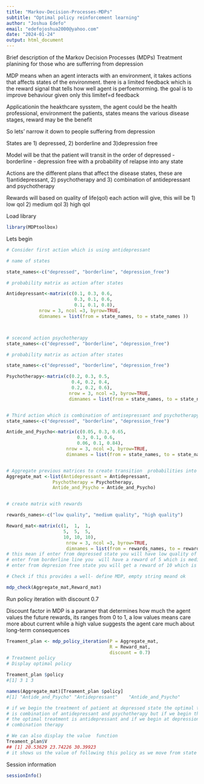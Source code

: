 ```yaml
---
title: "Markov-Decision-Processes-MDPs"
subtitle: "Optimal policy reinforcement learning"
author: "Joshua Edefo"
email: "edefojoshua2000@yahoo.com"
date: "2024-01-24"
output: html_document
---
```

Brief description of the Markov Decision Processes (MDPs) 
Treatment planining for those who are sufferring from depression

MDP means when an agent interacts with an environment, it takes actions that affects states of the environment. there is a limited feedback which is the reward signal that tells how well agent is perfoemorming. the goal is to improve behaviour given only this limitef=d feedback

Applicationin the heakthcare sysstem, the agent could be the health professional, environment the patients, states means the various disease stages, reward may be the benefit

So lets' narrow it down to people suffering from depression

States are 1) depressed, 2) borderline and 3)depression free

Model will be that the patient will transit in the order of depressed - borderline - depression free with a probability of relapse  into any state

Actions are the different plans that affect the disease states, these are 1)antidepressant, 2) psychotherapy and 3) combination of antidepressant and psychotherapy


Rewards will based on quality of life(qol) each action will give, this will be 1) low qol 2) medium qol 3) high qol


Load library

```r
library(MDPtoolbox)
```

Lets begin

```r
# Consider first action which is using antidepressant

# name of states

state_names<-c("depressed", "borderline", "depression_free")

# probability matrix as action after states

Antidepressant<-matrix(c(0.1, 0.3, 0.6, 
                         0.3, 0.1, 0.6, 
                         0.1, 0.1, 0.8),
            nrow = 3, ncol =3, byrow=TRUE, 
            dimnames = list(from = state_names, to = state_names ))



# scecond action psychotherapy
state_names<-c("depressed", "borderline", "depression_free")

# probability matrix as action after states

state_names<-c("depressed", "borderline", "depression_free")

Psychotherapy<-matrix(c(0.2, 0.3, 0.5, 
                        0.4, 0.2, 0.4, 
                        0.2, 0.2, 0.6),
                       nrow = 3, ncol =3, byrow=TRUE, 
                       dimnames = list(from = state_names, to = state_names ))


# Third action which is combination of antisepressant and psychotherapy
state_names<-c("depressed", "borderline", "depression_free")

Antide_and_Psycho<-matrix(c(0.05, 0.3, 0.65, 
                          0.3, 0.1, 0.6, 
                          0.06, 0.1, 0.84),
                      nrow = 3, ncol =3, byrow=TRUE, 
                      dimnames = list(from = state_names, to = state_names ))


# Aggregate previous matrices to create transition  probabilities into list Aggregate_mat
Aggregate_mat <-list(Antidepressant = Antidepressant, 
                 Psychotherapy = Psychotherapy,
                 Antide_and_Psycho = Antide_and_Psycho)


# create matrix with rewards

rewards_names<-c("low quality", "medium quality", "high quality")

Reward_mat<-matrix(c(1,  1,  1, 
                     5,  5,  5, 
                     10, 10, 10),
                      nrow = 3, ncol =3, byrow=TRUE, 
                      dimnames = list(from = rewards_names, to = rewards_names ))
# this mean if enter from depressed state you will have low quality of life which reward is 1
# enter from borderline line you  will have a reward of 5 which is medium quality of life
# enter from depresion free state you will get a reward of 10 which is high qol

# Check if this provides a well- define MDP, empty string meand ok

mdp_check(Aggregate_mat,Reward_mat)

```

Run policy iteration with discount 0.7

Discount factor in MDP is a paramer that determines how much the agent values the future rewards, its ranges from 0 to 1, a low values means care more about current while a high value suggests the agent care much about long-term consequences

```r


Treament_plan <- mdp_policy_iteration(P = Aggregate_mat,
                                      R = Reward_mat,
                                      discount = 0.7)
# Treatment policy
# Display optimal policy

Treament_plan $policy
#[1] 3 1 3

names(Aggregate_mat)[Treament_plan $policy]
#[1] "Antide_and_Psycho" "Antidepressant"    "Antide_and_Psycho"

# if we begin the treatment of patient at depressed state the optimal therapy 
# is combination of antidepressant and psychotherapy but if we begin the treatment at borderline state 
# the optimal treatment is antidepressant and if we begin at depression free the the optimal therapy is 
# combination therapy

# We can also display the value  function
Treament_plan$V
## [1] 20.53629 23.74226 30.39923
# it shows us the value of following this policy as we move from state to state

```

Session information
```r
sessionInfo()
```